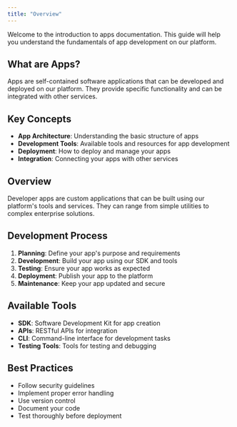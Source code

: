 ```yaml
---
title: "Overview"
---
```


Welcome to the introduction to apps documentation. This guide will help you understand the fundamentals of app development on our platform.

## What are Apps?

Apps are self-contained software applications that can be developed and deployed on our platform. They provide specific functionality and can be integrated with other services.

## Key Concepts

- **App Architecture**: Understanding the basic structure of apps
- **Development Tools**: Available tools and resources for app development
- **Deployment**: How to deploy and manage your apps
- **Integration**: Connecting your apps with other services

## Overview

Developer apps are custom applications that can be built using our platform's tools and services. They can range from simple utilities to complex enterprise solutions.

## Development Process

1. **Planning**: Define your app's purpose and requirements
2. **Development**: Build your app using our SDK and tools
3. **Testing**: Ensure your app works as expected
4. **Deployment**: Publish your app to the platform
5. **Maintenance**: Keep your app updated and secure

## Available Tools

- **SDK**: Software Development Kit for app creation
- **APIs**: RESTful APIs for integration
- **CLI**: Command-line interface for development tasks
- **Testing Tools**: Tools for testing and debugging

## Best Practices

- Follow security guidelines
- Implement proper error handling
- Use version control
- Document your code
- Test thoroughly before deployment 